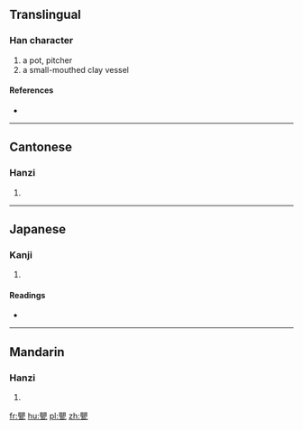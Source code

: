 ==Translingual==

===Han character===
{{Han char|rn=98|rad=瓦|as=14|sn=19|four=6671<sub>7</sub>|canj=月金一女弓 (BCMVN)}}

# a pot, pitcher
# a small-mouthed clay vessel

====References====
* {{Han ref|kx=0752.270|dkj=21620|dj=1160.100|hdz=21433.080|uh=7516|ud=29974|bh=F277|bd=62071}}

----

==Cantonese==

===Hanzi===
{{yue-hanzi|jyut=|y=aang1}}

# {{defn|lang=yue|sort=瓦14}}

----

==Japanese==

===Kanji===
{{ja-kanji|grade=|rs=瓦14}}

# {{defn|lang=ja|sort=瓦14}}

====Readings====
* {{ja-readings|on=[[おう]] (ō), [[えい]] (ei), [[よう]] (yō)|kun=[[ほとぎ]] (hotogi), [[かめ]] (kame), [[もたい]] (motai)|nanori=}}

----

==Mandarin==

===Hanzi===
{{cmn-hanzi|pin=[[yīng]] ([[ying1]])|wg=ying<sup>1</sup>}}

# {{defn|lang=cmn|sort=瓦14}}

[[fr:甖]]
[[hu:甖]]
[[pl:甖]]
[[zh:甖]]